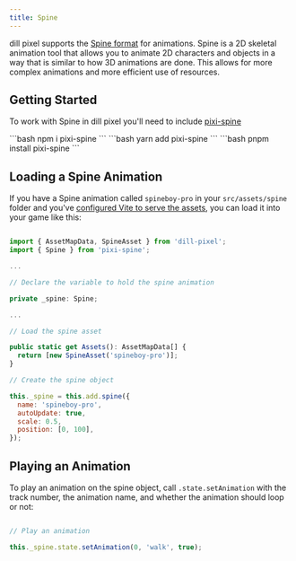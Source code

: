 ```yaml
---
title: Spine
---
```



dill pixel supports the [Spine format](https://esotericsoftware.com/) for animations. 
Spine is a 2D skeletal animation tool that allows you to animate 2D characters and objects 
in a way that is similar to how 3D animations are done. This allows for more complex 
animations and more efficient use of resources.

## Getting Started

To work with Spine in dill pixel you'll need to include [pixi-spine](https://github.com/pixijs/spine)

<Tabs>
	<TabItem label={"npm"}>
		```bash
		npm i pixi-spine
		```
	</TabItem>
	<TabItem label={"yarn"}>
		```bash
		yarn add pixi-spine
		```
	</TabItem>
	<TabItem label={"pnpm"}>
		```bash
		pnpm install pixi-spine
		```
	</TabItem>
</Tabs>

## Loading a Spine Animation

If you have a Spine animation called `spineboy-pro` in your `src/assets/spine` folder and
you've [configured Vite to serve the assets](/guides/project-setup#build-tools), you can load it into your game like this:

```js

import { AssetMapData, SpineAsset } from 'dill-pixel';
import { Spine } from 'pixi-spine';

...

// Declare the variable to hold the spine animation

private _spine: Spine;

...

// Load the spine asset

public static get Assets(): AssetMapData[] {
  return [new SpineAsset('spineboy-pro')];
}

// Create the spine object

this._spine = this.add.spine({
  name: 'spineboy-pro',
  autoUpdate: true,
  scale: 0.5,
  position: [0, 100],
});

```

## Playing an Animation

To play an animation on the spine object, call `.state.setAnimation` with the track number, 
the animation name, and whether the animation should loop or not:

```js

// Play an animation

this._spine.state.setAnimation(0, 'walk', true);

```


